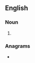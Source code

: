 {{also|scissor-bills}}
==English==

===Noun===
{{head|en|noun form}}

# {{plural of|scissorbill|lang=en}}

===Anagrams===
* {{anagrams|en|a=bciillorssss|scissorsbill}}